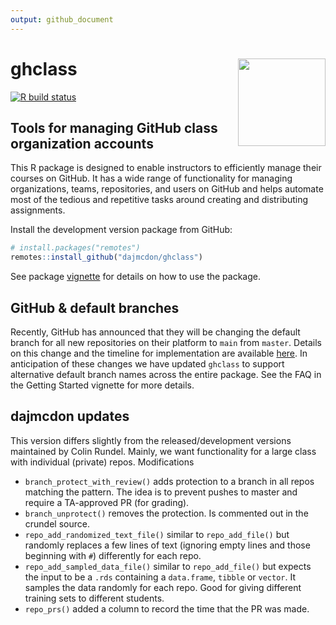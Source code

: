 ```yaml
---
output: github_document
---
```


# ghclass <img src='man/figures/logo.png' align="right" height="140" />

<!-- badges: start -->
[![R build status](https://github.com/rundel/ghclass/workflows/R-CMD-check/badge.svg)](https://github.com/rundel/ghclass/actions?query=workflow%3AR-CMD-check)
<!-- badges: end -->

## Tools for managing GitHub class organization accounts

This R package is designed to enable instructors to efficiently manage their courses on GitHub. It has a wide range of functionality for managing organizations, teams, repositories, and users on GitHub and helps automate most of the tedious and repetitive tasks around creating and distributing assignments.

Install the development version package from GitHub:

``` r
# install.packages("remotes")
remotes::install_github("dajmcdon/ghclass")
```

See package [vignette](https://rundel.github.io/ghclass/articles/articles/ghclass.html) for details on how to use the package.



## GitHub & default branches

Recently, GitHub has announced that they will be changing the default branch for all new repositories on their platform to `main` from `master`. Details on this change and the timeline for implementation are available [here](https://github.com/github/renaming). In anticipation of these changes we have updated `ghclass` to support alternative default branch names across the entire package. See the FAQ in the Getting Started vignette for more details.

## dajmcdon updates

This version differs slightly from the released/development versions maintained 
by Colin Rundel. Mainly, we want functionality for a large class with individual
(private) repos. Modifications

* `branch_protect_with_review()` adds protection to a branch in all repos matching the pattern. The idea is to prevent pushes to master and require a TA-approved PR (for grading).
* `branch_unprotect()` removes the protection. Is commented out in the crundel source.
* `repo_add_randomized_text_file()` similar to `repo_add_file()` but randomly replaces a few lines of text (ignoring empty lines and those beginning with `#`) differently for each repo.
* `repo_add_sampled_data_file()` similar to `repo_add_file()` but expects the input to be a `.rds` containing a `data.frame`, `tibble` or `vector`. It samples the data randomly for each repo. Good for giving different training sets to different students.
* `repo_prs()` added a column to record the time that the PR was made.
